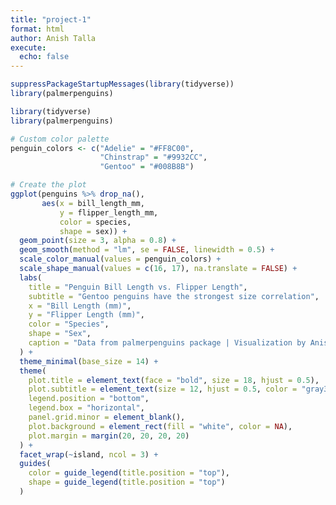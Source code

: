 ```yaml
---
title: "project-1"
format: html
author: Anish Talla
execute: 
  echo: false
---
```



```r
suppressPackageStartupMessages(library(tidyverse))
library(palmerpenguins)
```

```r
library(tidyverse)
library(palmerpenguins)

# Custom color palette
penguin_colors <- c("Adelie" = "#FF8C00", 
                    "Chinstrap" = "#9932CC", 
                    "Gentoo" = "#008B8B")

# Create the plot
ggplot(penguins %>% drop_na(), 
       aes(x = bill_length_mm, 
           y = flipper_length_mm,
           color = species,
           shape = sex)) +
  geom_point(size = 3, alpha = 0.8) +
  geom_smooth(method = "lm", se = FALSE, linewidth = 0.5) +
  scale_color_manual(values = penguin_colors) +
  scale_shape_manual(values = c(16, 17), na.translate = FALSE) +
  labs(
    title = "Penguin Bill Length vs. Flipper Length",
    subtitle = "Gentoo penguins have the strongest size correlation",
    x = "Bill Length (mm)",
    y = "Flipper Length (mm)",
    color = "Species",
    shape = "Sex",
    caption = "Data from palmerpenguins package | Visualization by Anish Talla"
  ) +
  theme_minimal(base_size = 14) +
  theme(
    plot.title = element_text(face = "bold", size = 18, hjust = 0.5),
    plot.subtitle = element_text(size = 12, hjust = 0.5, color = "gray30"),
    legend.position = "bottom",
    legend.box = "horizontal",
    panel.grid.minor = element_blank(),
    plot.background = element_rect(fill = "white", color = NA),
    plot.margin = margin(20, 20, 20, 20)
  ) +
  facet_wrap(~island, ncol = 3) +
  guides(
    color = guide_legend(title.position = "top"),
    shape = guide_legend(title.position = "top")
  )
```






